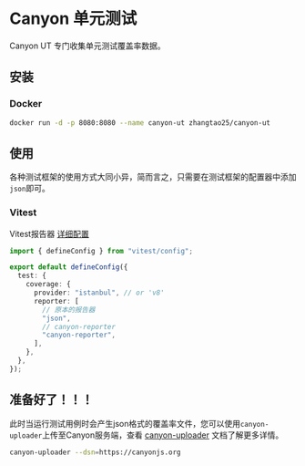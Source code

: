 # Canyon 单元测试

Canyon UT 专门收集单元测试覆盖率数据。

## 安装

### Docker

```bash copy
docker run -d -p 8080:8080 --name canyon-ut zhangtao25/canyon-ut
```

## 使用

各种测试框架的使用方式大同小异，简而言之，只需要在测试框架的配置器中添加`json`即可。

### Vitest

Vitest报告器 [详细配置](https://cn.vitest.dev/guide/coverage.html#%E8%87%AA%E5%AE%9A%E4%B9%89%E8%A6%86%E7%9B%96%E7%8E%87%E7%9A%84%E6%8A%A5%E5%91%8A%E5%99%A8)

```typescript filename="vitest.config.ts" copy {10}
import { defineConfig } from "vitest/config";

export default defineConfig({
  test: {
    coverage: {
      provider: "istanbul", // or 'v8'
      reporter: [
        // 原本的报告器
        "json",
        // canyon-reporter
        "canyon-reporter",
      ],
    },
  },
});
```

## 准备好了！！！

此时当运行测试用例时会产生json格式的覆盖率文件，您可以使用`canyon-uploader`上传至Canyon服务端，查看 [canyon-uploader]() 文档了解更多详情。

```bash copy
canyon-uploader --dsn=https://canyonjs.org
```
